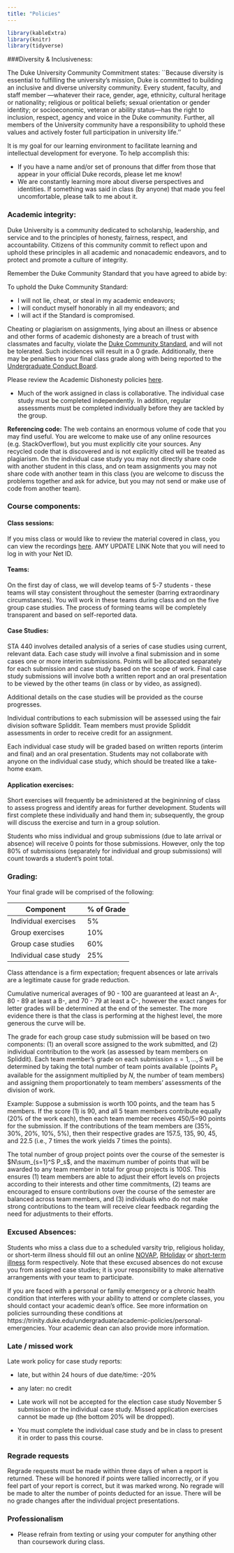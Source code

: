 ```yaml
---
title: "Policies"
---
```


```r
library(kableExtra)
library(knitr)
library(tidyverse)
```




###Diversity & Inclusiveness:

The Duke University Community Commitment states: ``Because diversity is essential to fulfilling the university’s mission, Duke is committed to building an inclusive and diverse university community.  Every student, faculty, and staff member —whatever their race, gender, age, ethnicity, cultural heritage or nationality; religious or political beliefs; sexual orientation or gender identity; or socioeconomic, veteran or ability status—has the right to inclusion, respect, agency and voice in the Duke community.  Further, all members of the University community have a responsibility to uphold these values and actively foster full participation in university life.''

It is my goal for our learning environment to facilitate learning and intellectual development for everyone. To help accomplish this:
  
  - If you have a name and/or set of pronouns that differ from those that appear in your official Duke records, please let me know!
  - We are constantly learning more about diverse perspectives and identities. If something was said in class (by anyone) that made you feel uncomfortable, please talk to me about it. 

### Academic integrity:

Duke University is a community dedicated to scholarship, leadership, and service and to the principles of honesty, fairness, respect, and accountability. Citizens of this community commit to reflect upon and uphold these principles in all academic and nonacademic endeavors, and to protect and promote a culture of integrity.

Remember the Duke Community Standard that you have agreed to abide by:
  
To uphold the Duke Community Standard:
  
- I will not lie, cheat, or steal in my academic endeavors;
- I will conduct myself honorably in all my endeavors; and
- I will act if the Standard is compromised.

Cheating or plagiarism on assignments, lying about an illness or absence and other forms of academic dishonesty are a breach of trust with classmates and faculty, violate the <a href="http://www.studentaffairs.duke.edu/conduct/resources/dcs">Duke Community Standard</a>, and will not be tolerated. Such incidences will result in a 0 grade.  Additionally, there may be penalties to your final class grade along with being reported to the <a href="http://www.studentaffairs.duke.edu/conduct/about/ucbhearings">Undergraduate Conduct Board</a>.

Please review the Academic Dishonesty policies <a href="https://studentaffairs.duke.edu/conduct">here</a>. 

- Much of the work assigned in class is collaborative. The individual case study must be completed independently. In addition, regular assessments must be completed individually before they are tackled by the group. 

**Referencing code:** The web contains an enormous volume of code that you may find useful. You are welcome to make use of any online resources (e.g. StackOverflow), but you must explicitly cite your sources. Any recycled code that is discovered and is not explicitly cited will be treated as plagiarism. On the individual case study you may not directly share code with another student in this class, and on team assignments you may not share code with another team in this class (you are welcome to discuss the problems together and ask for advice, but you may not send or make use of code from another team). 

### Course components:

#### Class sessions:

If you miss class or would like to review the material covered in class, you can view the recordings [here](https://trinity.capture.duke.edu/Panopto/Pages/Sessions/List.aspx?folderID=9161c49e-b3d5-4d40-a282-ebe8a938055d). AMY UPDATE LINK Note that you will need to log in with your Net ID.

#### Teams:

On the first day of class, we will develop teams of 5-7 students - these teams will stay consistent 
throughout the semester (barring extraordinary circumstances). You will work in these teams during 
class and on the five group case studies. The process of forming teams will be completely transparent 
and based on self-reported data.

#### Case Studies:

STA 440 involves detailed analysis of a series of case studies using current, relevant data. Each case study will involve a final submission and in some cases one or more interim submissions. Points will be allocated separately for each submission and case study based on the scope of work. Final case study submissions will involve both a written report and an oral presentation to be viewed by the other teams (in class or by video, as assigned). 

Additional details on the case studies will be provided as the course progresses.

Individual contributions to each submission will be assessed using the fair division software Spliddit. Team members must provide Spliddit assessments in order to receive credit for an assignment.


Each individual case study will be graded based on written reports (interim and final) and an oral presentation. Students may not collaborate with anyone on the individual case study, which should be treated like a take-home exam.

#### Application exercises:

Short exercises will frequently be administered at the begininning of class to assess progress and identify areas for further development. Students will first complete these individually and hand them in; subsequently, the group will discuss the exercise and turn in a group solution. 

Students who miss individual and group submissions (due to late arrival or absence) will receive 0 points for those submissions. However, only the top 80% of submissions (separately for individual and group submissions) will count towards a student's point total.


### Grading:

Your final grade will be comprised of the following:

|Component | % of Grade |
| ----------    | -----------------  |     
|Individual exercises      | 5% |
|Group exercises       | 10% |
|Group case studies            | 60% |
|Individual case study        | 25% |

Class attendance is a firm expectation; frequent absences or late arrivals are a legitimate cause for grade reduction.

Cumulative numerical averages of 90 - 100 are guaranteed at least an A-, 80 - 89 at least a B-, and 70 - 79 at least a C-, however the exact ranges for letter grades will be determined at the end of the semester. The more evidence there is that the class is performing at the highest level, the more generous the curve will be.

The grade for each group case study submission will be based on two components: (1) an overall score assigned to the work submitted, and (2) individual contribution to the work (as assessed by team members on Spliddit). Each team member's grade on each submission $s=1,\ldots,S$ will be determined by taking the total number of team points available (points $P_s$ available for the assignment multiplied by $N$, the number of team members) and assigning them proportionately to team members' assessments of the division of work.  

Example:  Suppose a submission is worth 100 points, and the team has 5 members. If the score (1) is 90, and all 5 team members contribute equally (20\% of the work each), then each team member receives 450/5=90 points for the submission.  If the contributions of the team members are (35\%, 30\%, 20\%, 10\%, 5\%), then their respective grades are 157.5, 135, 90, 45, and 22.5 (i.e., 7 times the work yields 7 times the points).

The total number of group project points over the course of the semester is $N\sum_{s=1}^S P_s$, and the maximum number of points that will be awarded to any team member in total for group projects is $100S$. This ensures (1) team members are able to adjust their effort levels on projects according to their interests and other time commitments, (2) teams are encouraged to ensure contributions over the course of the semester are balanced across team members, and (3) individuals who do not make strong contributions to the team will receive clear feedback regarding the need for adjustments to their efforts. 


### Excused Absences:

Students who miss a class due to a scheduled varsity trip, religious holiday, or short-term illness should fill out an online <a href="http://trinity.duke.edu/academic-requirements?p=notification-of-varsity-athletic-participation-novap">NOVAP</a>, <a href="http://trinity.duke.edu/academic-requirements?p=religious-observance">RHoliday</a> or <a href="http://trinity.duke.edu/academic-requirements?p=policy-short-term-illness-notification">short-term illness</a> form respectively. Note that these excused absences do not excuse you from assigned case studies; it is your responsibility to make alternative arrangements with your team to participate.

If you are faced with a personal or family emergency or a
chronic health condition that interferes with your ability to attend or 
complete classes, you should contact your academic dean’s office. See more 
information on policies surrounding these conditions 
at https://trinity.duke.edu/undergraduate/academic-policies/personal-emergencies. 
Your academic dean can also provide more information.

### Late / missed work

Late work policy for case study reports: 

- late, but within 24 hours of due date/time: -20%
- any later: no credit

- Late work will not be accepted for the election case study November 5 submission or the individual case study. Missed application exercises cannot be made up (the bottom 20% will be dropped).

- You must complete the individual case study and be in class to present it in order to pass this course.

### Regrade requests

Regrade requests must be made within three days of when a report is returned. These will be honored if points were tallied incorrectly, or if you feel part of your report is correct, but it was marked wrong. No regrade will be made to alter the number of points deducted for an issue. There will be no grade changes after the individual project presentations.

### Professionalism

- Please refrain from texting or using your computer for anything other than coursework during class.


